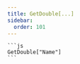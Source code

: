 ```yaml
---
title: GetDouble[...]
sidebar:
  order: 101
---
```



<FunctDescription text="Esta função retorna o valor de uma variável criada pelo usuário." />

<TitleContent title="Parâmetros:">
  <FunctParam
    type="string"
    name="VARIABLE"
    comment="Nome da variável criada."
  />
</TitleContent>

<TitleContent title="Exemplos:">
  <FunctExample>

    ```js
    GetDouble["Name"]
    ```

  </FunctExample>
</TitleContent>

<TitleContent title="Retornos:">
  <FunctReturnType
    success="Retorna o valor armazenado na variável."
    typeSuccess="double"
    error="Retorna 0 se a variável não for encontrada."
    typeError="double"
  />
</TitleContent>

